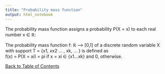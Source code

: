```yaml
---
title: "Probability mass function"
output: html_notebook
---
```


The probability mass function assigns a probability P(X = x) to each real number x ∈ ℝ:

The probability mass function f: ℝ ⟶ [0,1] of a discrete random variable X with support T = {x1, 𝑥x2 ... , xk, ... } is defined as <br>
f(x) = P(X = xi) = pi if x = xi ∈ {x1...xk} and 0, otherwise.

[Back to Table of Contents](../)